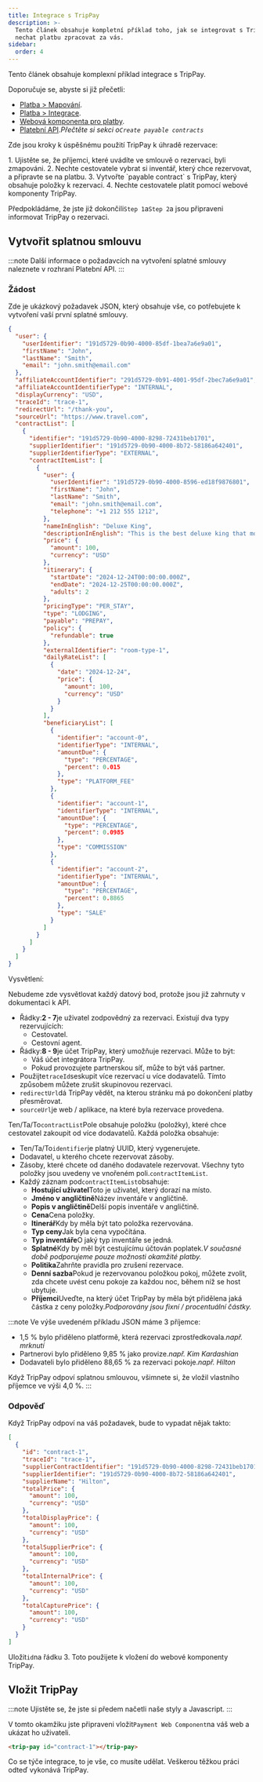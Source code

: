 ```yaml
---
title: Integrace s TripPay
description: >-
  Tento článek obsahuje kompletní příklad toho, jak se integrovat s TripPay a
  nechat platbu zpracovat za vás.
sidebar:
  order: 4
---
```


Tento článek obsahuje komplexní příklad integrace s TripPay.

Doporučuje se, abyste si již přečetli:

* [Platba > Mapování](/payment/mapping).
* [Platba > Integrace](/payment/integration).
* [Webová komponenta pro platby](/developers/web-components/#payment).
* [Platební API](/developers/apis/#payment-api).*Přečtěte si sekci o`Create payable contracts`*

Zde jsou kroky k úspěšnému použití TripPay k úhradě rezervace:

<Steps>
  1. Ujistěte se, že příjemci, které uvádíte ve smlouvě o rezervaci, byli zmapováni.
  2. Nechte cestovatele vybrat si inventář, který chce rezervovat, a připravte se na platbu.
  3. Vytvořte `payable contract` s TripPay, který obsahuje položky k rezervaci.
  4. Nechte cestovatele platit pomocí webové komponenty TripPay.
</Steps>


Předpokládáme, že jste již dokončili`Step 1`a`Step 2`a jsou připraveni informovat TripPay o rezervaci.

## Vytvořit splatnou smlouvu

:::note
Další informace o požadavcích na vytvoření splatné smlouvy naleznete v rozhraní Platební API. :::

### Žádost

Zde je ukázkový požadavek JSON, který obsahuje vše, co potřebujete k vytvoření vaší první splatné smlouvy.

```json {3-6, 8-9}
{
  "user": {
    "userIdentifier": "191d5729-0b90-4000-85df-1bea7a6e9a01",
    "firstName": "John",
    "lastName": "Smith",
    "email": "john.smith@email.com"
  },
  "affiliateAccountIdentifier": "291d5729-0b91-4001-95df-2bec7a6e9a01",
  "affiliateAccountIdentifierType": "INTERNAL",
  "displayCurrency": "USD",
  "traceId": "trace-1",
  "redirectUrl": "/thank-you",
  "sourceUrl": "https://www.travel.com",
  "contractList": [
    {
      "identifier": "191d5729-0b90-4000-8298-72431beb1701",
      "supplierIdentifier": "191d5729-0b90-4000-8b72-58186a642401",
      "supplierIdentifierType": "EXTERNAL",
      "contractItemList": [
        {
          "user": {
            "userIdentifier": "191d5729-0b90-4000-8596-ed18f9876801",
            "firstName": "John",
            "lastName": "Smith",
            "email": "john.smith@email.com",
            "telephone": "+1 212 555 1212",
          },
          "nameInEnglish": "Deluxe King",
          "descriptionInEnglish": "This is the best deluxe king that money can buy.",
          "price": {
            "amount": 100,
            "currency": "USD"
          },
          "itinerary": {
            "startDate": "2024-12-24T00:00:00.000Z",
            "endDate": "2024-12-25T00:00:00.000Z",
            "adults": 2
          },
          "pricingType": "PER_STAY",
          "type": "LODGING",
          "payable": "PREPAY",
          "policy": {
            "refundable": true
          },
          "externalIdentifier": "room-type-1",
          "dailyRateList": [
            {
              "date": "2024-12-24",
              "price": {
                "amount": 100,
                "currency": "USD"
              }
            }
          ],
          "beneficiaryList": [
            {
              "identifier": "account-0",
              "identifierType": "INTERNAL",
              "amountDue": {
                "type": "PERCENTAGE",
                "percent": 0.015
              },
              "type": "PLATFORM_FEE"
            },
            {
              "identifier": "account-1",
              "identifierType": "INTERNAL",
              "amountDue": {
                "type": "PERCENTAGE",
                "percent": 0.0985
              },
              "type": "COMMISSION"
            },
            {
              "identifier": "account-2",
              "identifierType": "INTERNAL",
              "amountDue": {
                "type": "PERCENTAGE",
                "percent": 0.8865
              },
              "type": "SALE"
            }
          ]
        }
      ]
    }
  ]
}
```

Vysvětlení:

Nebudeme zde vysvětlovat každý datový bod, protože jsou již zahrnuty v dokumentaci k API.

* Řádky:**2 - 7**je uživatel zodpovědný za rezervaci. Existují dva typy rezervujících:
  * Cestovatel.
  * Cestovní agent.
* Řádky:**8 - 9**je účet TripPay, který umožňuje rezervaci. Může to být:
  * Váš účet integrátora TripPay.
  * Pokud provozujete partnerskou síť, může to být váš partner.
* Použijte`traceId`seskupit více rezervací u více dodavatelů. Tímto způsobem můžete zrušit skupinovou rezervaci.
* `redirectUrl`dá TripPay vědět, na kterou stránku má po dokončení platby přesměrovat.
* `sourceUrl`je web / aplikace, na které byla rezervace provedena.

Ten/Ta/To`contractList`Pole obsahuje položku (položky), které chce cestovatel zakoupit od více dodavatelů. Každá položka obsahuje:

* Ten/Ta/To`identifier`je platný UUID, který vygenerujete.
* Dodavatel, u kterého chcete rezervovat zásoby.
* Zásoby, které chcete od daného dodavatele rezervovat. Všechny tyto položky jsou uvedeny ve vnořeném poli.`contractItemList`.
* Každý záznam pod`contractItemList`obsahuje:
  * **Hostující uživatel**Toto je uživatel, který dorazí na místo.
  * **Jméno v angličtině**Název inventáře v angličtině.
  * **Popis v angličtině**Delší popis inventáře v angličtině.
  * **Cena**Cena položky.
  * **Itinerář**Kdy by měla být tato položka rezervována.
  * **Typ ceny**Jak byla cena vypočítána.
  * **Typ inventáře**O jaký typ inventáře se jedná.
  * **Splatné**Kdy by měl být cestujícímu účtován poplatek.*V současné době podporujeme pouze možnosti okamžité platby.*
  * **Politika**Zahrňte pravidla pro zrušení rezervace.
  * **Denní sazba**Pokud je rezervovanou položkou pokoj, můžete zvolit, zda chcete uvést cenu pokoje za každou noc, během níž se host ubytuje.
  * **Příjemci**Uveďte, na který účet TripPay by měla být přidělena jaká částka z ceny položky.*Podporovány jsou fixní / procentuální částky.*

:::note
Ve výše uvedeném příkladu JSON máme 3 příjemce:

* 1,5 % bylo přiděleno platformě, která rezervaci zprostředkovala.*např. mrknutí*
* Partnerovi bylo přiděleno 9,85 % jako provize.*např. Kim Kardashian*
* Dodavateli bylo přiděleno 88,65 % za rezervaci pokoje.*např. Hilton*

Když TripPay odpoví splatnou smlouvou, všimnete si, že vložil vlastního příjemce ve výši 4,0 %. :::

### Odpověď

Když TripPay odpoví na váš požadavek, bude to vypadat nějak takto:

```json {3}
[
  {
    "id": "contract-1",
    "traceId": "trace-1",
    "supplierContractIdentifier": "191d5729-0b90-4000-8298-72431beb1701",
    "supplierIdentifier": "191d5729-0b90-4000-8b72-58186a642401",
    "supplierName": "Hilton",
    "totalPrice": {
      "amount": 100,
      "currency": "USD"
    },
    "totalDisplayPrice": {
      "amount": 100,
      "currency": "USD"
    },
    "totalSupplierPrice": {
      "amount": 100,
      "currency": "USD"
    },
    "totalInternalPrice": {
      "amount": 100,
      "currency": "USD"
    },
    "totalCapturePrice": {
      "amount": 100,
      "currency": "USD"
    }
  }
]
```

Uložit`id`na řádku 3. Toto použijete k vložení do webové komponenty TripPay.

## Vložit TripPay

:::note
Ujistěte se, že jste si předem načetli naše styly a Javascript.
:::

V tomto okamžiku jste připraveni vložit`Payment Web Component`na váš web a ukázat ho uživateli.

```html
<trip-pay id="contract-1"></trip-pay>
```

Co se týče integrace, to je vše, co musíte udělat. Veškerou těžkou práci odteď vykonává TripPay.

